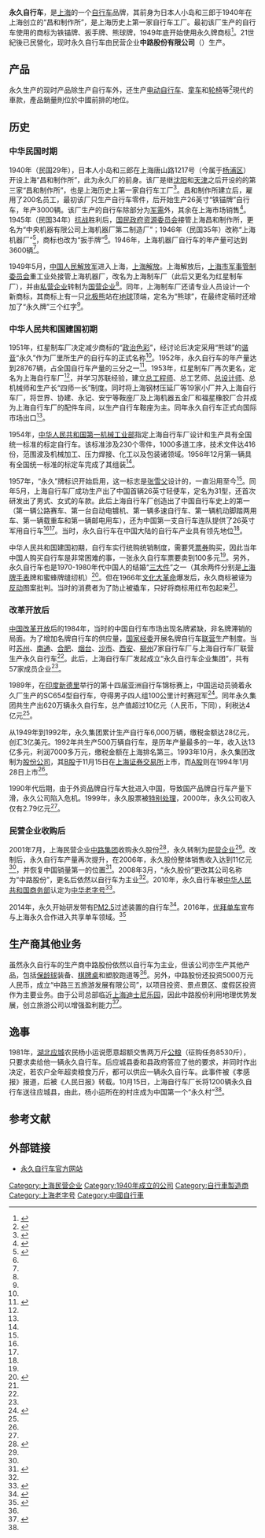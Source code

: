 {{Infobox company
| name                = 中路股份有限公司
| name_en             = ZHONGLU CO,.LTD.
| type                = [[民营企业|民营企业]]、[[上市公司|上市公司]]
| traded_as           = {{sse|600818|codeB=900915}}
| foundation          = 1940年（昌和制作所）
| location            = {{PRC}}[[上海市|上海市]][[浦东新区|浦东新区]][[花木街道|花木街道]]花木路832号
| chairman            = 陈荣
| president           = 朱佳瑜
| industry            = 自行车
| products            = 自行车等产品
| homepage            = [http://www.cnforever.com/ 永久自行车官方网站]
| zip_code            = 201300
}}

'''永久自行车'''，是[[上海|上海]]的一个[[自行车|自行车]]品牌，其前身为日本人小岛和三郎于1940年在上海创立的“昌和制作所”，是上海历史上第一家自行车工厂。最初该厂生产的自行车使用的商标为铁锚牌、扳手牌、熊球牌，1949年底开始使用永久牌商标<ref name="东方网">{{cite news |title=永久自行车曾一票难求、连年亏损 如今再现生机 |url=http://sh.eastday.com/m/20130523/u1a7410461.html |publisher=东方网 |date=2013年5月23日 |accessdate=2015年3月27日 |archive-date=2016年3月4日 |archive-url=https://web.archive.org/web/20160304205230/http://sh.eastday.com/m/20130523/u1a7410461.html |dead-url=no }}</ref>。21世紀後已民營化，现时永久自行车由民营企业'''中路股份有限公司'''（{{sse|600818|name=中路股份|codeB=900915|nameB=中路B股}}）生产。

== 产品 ==
永久生产的现时产品除生产自行车外，还生产[[电动自行车|电动自行车]]、[[童车|童车]]和[[轮椅|轮椅]]等<ref name="公司概览">{{cite news|title=公司概览|url=http://www.cnforever.com/about.asp|publisher=永久自行车官方网站|date=|accessdate=2015年3月27日|deadurl=yes|archiveurl=https://web.archive.org/web/20150402123109/http://www.cnforever.com/about.asp|archivedate=2015年4月2日}}</ref>現代的車款，產品銷量則位於中國前排的地位。

==历史==
===中华民国时期===
1940年（民国29年），日本人小岛和三郎在上海唐山路1217号（今属于[[杨浦区|杨浦区]]）开设上海“昌和制作所”，此为永久厂的前身。该厂是继[[沈阳|沈阳]]和[[天津|天津]]之后开设的的第三家“昌和制作所”，也是上海历史上第一家自行车工厂<ref name="新浪">{{cite news|title=永久：关于自行车的记忆|url=http://finance.sina.com.cn/leadership/mroll/20120515/183012070530.shtml|publisher=新浪|date=2012年5月15日|accessdate=2015年3月27日|archive-date=2016年1月30日|archive-url=https://web.archive.org/web/20160130165437/http://finance.sina.com.cn/leadership/mroll/20120515/183012070530.shtml|dead-url=no}}</ref>。昌和制作所建立后，雇用了200名员工，最初该厂只生产自行车零件，后开始生产26英寸“铁锚牌”自行车，年产3000辆。该厂生产的自行车除部分为[[军需|军需]]外，其余在上海市场销售<ref name="沿革">{{Cite web |url=http://shtong.gov.cn/node2/node2245/node68930/node68935/node68958/node68968/userobject1ai66685.html |title=《上海轻工业志》 >> 第一编行业 >> 第六章自行车：第一节 行业沿革 |accessdate=2015-03-29 |archive-date=2016-04-27 |archive-url=https://web.archive.org/web/20160427184309/http://www.shtong.gov.cn/node2/node2245/node68930/node68935/node68958/node68968/userobject1ai66685.html |dead-url=no }}</ref>。1945年（民国34年）[[抗战|抗战]]胜利后，[[国民政府|国民政府]][[资源委员会|资源委员会]]接管上海昌和制作所，更名为“中央机器有限公司上海机器厂第二制造厂”；1946年（民国35年）改称“上海机器厂”<ref name="简介">{{Cite web |url=http://shtong.gov.cn/node2/node2245/node68930/node68935/node68958/node68968/userobject1ai66689.html |title=《上海轻工业志》 >> 第一编行业 >> 第六章自行车：第五节 企业选介 |accessdate=2015-03-29 |archive-date=2015-04-02 |archive-url=https://web.archive.org/web/20150402093441/http://shtong.gov.cn/node2/node2245/node68930/node68935/node68958/node68968/userobject1ai66689.html |dead-url=no }}</ref>，商标也改为“扳手牌”<ref name="新浪"/>。1946年，上海机器厂自行车的年产量可达到3600辆<ref name="沿革"/>。

1949年5月，[[中国人民解放军|中国人民解放军]]进入上海，[[上海解放|上海解放]]。上海解放后，[[上海市军事管制委员会|上海市军事管制委员会]]重工业处接管上海机器厂，改名为上海制车厂（此后又更名为红星制车厂），并由[[私营企业|私营企业]]转制为[[国营企业|国营企业]]<ref name="沿革"/>。同年，上海制车厂还请专业人员设计一个新商标，其商标上有一只[[北极熊|北极熊]]站在[[地球|地球]]顶端，定名为“熊球”，在最终定稿时还增加了“永久牌”三个红字<ref name="新浪"/>。

===中华人民共和国建国初期===
1951年，红星制车厂决定减少商标的“[[政治色彩|政治色彩]]”，经讨论后决定采用“熊球”的[[谐音|谐音]]“永久”作为厂里所生产的自行车的正式名称<ref name="新浪"/>。1952年，永久自行车的年产量达到28767辆，占全国自行车产量的三分之一<ref>{{cite news|title=永久历史|url=http://www.cnforever.com/history.asp?id=3|publisher=永久自行车官方网站|date=|accessdate=2015年3月27日|deadurl=yes|archiveurl=https://web.archive.org/web/20150402141219/http://www.cnforever.com/history.asp?id=3|archivedate=2015年4月2日}}</ref>。1953年，红星制车厂再次更名，定名为上海自行车厂<ref name="简介"/>，并学习苏联经验，建立[[总工程师|总工程师]]、总工艺师、[[总设计师|总设计师]]、总机械师和生产长“四师一长”制度。同时将上海钢材压延厂等19家小厂并入上海自行车厂，将世界、协建、永记、安宁等鞍座厂及上海机器五金厂和福星橡胶厂合并成为上海自行车厂的配件车间，以生产自行车鞍座为主。同年永久自行车正式向国际市场出口<ref name="沿革"/>。

1954年，[[中华人民共和国第一机械工业部|中华人民共和国第一机械工业部]]指定上海自行车厂设计和生产具有全国统一标准的标定自行车。该标准涉及230个零件，1000多道工序，技术文件达416份，范围波及机械加工、压力焊接、化工以及包装诸领域。1956年12月第一辆具有全国统一标准的标定车完成了其组装<ref name="新浪"/>。

1957年，“永久”牌标识开始启用，这一标志是[[张雪父|张雪父]]设计的，一直沿用至今<ref name="东方网"/>。同年5月，上海自行车厂成功生产出了中国首辆26英寸轻便车，定名为31型，还首次研发出了男式、女式的车款。此后上海自行车厂创造出了中国自行车史上的第一（第一辆公路赛车、第一台自动电镀机、第一辆多速自行车、第一辆机动脚踏两用车、第一辆载重车和第一辆邮电用车），还为中国第一支自行车连队提供了26英寸军用自行车<ref name="新浪"/><ref name="简介"/>。当时，永久自行车在中国大陆的自行车产业具有领先地位<ref name="新浪"/>。

中华人民共和国建国初期，自行车实行统购统销制度，需要凭[[票券|票券]]购买，因此当年中国人购买自行车是非常困难的事，一张永久自行车票要卖到100多元<ref name="东方网"/>。另外，永久自行车也是1970-1980年代中国人的结婚“[[三大件|三大件]]”之一（其余两件分别是[[上海牌手表|上海牌手表]]牌和蜜蜂牌缝纫机）<ref>{{cite web|url=http://news.qq.com/a/20150309/071635.htm|title=【图话】中国制造中国潮|publisher=腾讯|date=2015年3月8日|accessdate=2015年3月9日|archive-date=2016年4月27日|archive-url=https://web.archive.org/web/20160427155715/http://news.qq.com/a/20150309/071635.htm|dead-url=no}}</ref>。但在1966年[[文化大革命|文化大革命]]爆发后，永久商标被诬为[[反动|反动]]图案批判。当时的消费者为了防止被撬车，只好将商标用红布包起来<ref name="沿革"/>。

===改革开放后===
[[中国改革开放|中国改革开放]]后的1984年，当时的中国自行车市场出现名牌紧缺，非名牌滞销的局面。为了增加名牌自行车的供应量，[[国家经委|国家经委]]开展名牌自行车[[联营|联营]]生产制度。当时[[苏州|苏州]]、[[南通|南通]]、[[合肥|合肥]]、[[烟台|烟台]]、[[沙市|沙市]]、[[西安|西安]]、[[柳州|柳州]]7家自行车厂与上海自行车厂联营生产永久自行车<ref name="沿革"/>。此后，上海自行车厂发起成立“永久自行车企业集团”，共有57家成员企业<ref name="沿革"/>。

1989年，在[[印度|印度]][[新德里|新德里]]举行的第十四届亚洲自行车锦标赛上，中国运动员骑着永久厂生产的SC654型自行车，夺得男子四人组100公里计时赛冠军<ref>{{cite news|title=永久历史|url=http://www.cnforever.com/history.asp?id=16|publisher=永久自行车官方网站|date=|accessdate=2015年3月27日|deadurl=yes|archiveurl=https://web.archive.org/web/20150402112541/http://www.cnforever.com/history.asp?id=16|archivedate=2015年4月2日}}</ref>。同年永久集团共生产出620万辆永久自行车，总产值超过10亿元（人民币，下同），利税达4亿元<ref name="沿革"/>。

从1949年到1992年，永久集团累计生产自行车6,000万辆，缴税金额达28亿元，创汇3亿美元。1992年共生产500万辆自行车，是历年产量最多的一年，收入达13亿多元，利润7000多万元，缴税金额在上海排名第三。1993年10月，永久集团改制为[[股份公司|股份公司]]，其[[B股|B股]]于11月15日在[[上海证券交易所|上海证券交易所]]上市，而[[A股|A股]]则在1994年1月28日上市<ref name="新浪"/>。

1990年代后期，由于外资品牌自行车大批进入中国，导致国产品牌自行车产量下滑，永久公司陷入危机。1999年，永久股票被[[特别处理|特别处理]]，2000年，永久公司收入仅有2.79亿元<ref name="新浪"/>。

===民营企业收购后===
2001年7月，上海民营企业[[中路集团|中路集团]]收购永久股份<ref>{{cite news |title=中路股份实控人增资 上海悦目浮盈超14亿_财经_中国网 |url=http://finance.china.com.cn/stock/ssgs/20180125/4522278.shtml |accessdate=2021-11-02 |work=中国网 |archive-date=2021-11-05 |archive-url=https://web.archive.org/web/20211105050027/http://finance.china.com.cn/stock/ssgs/20180125/4522278.shtml }}</ref>，永久转制为[[民营企业|民营企业]]<ref name="东方网"/>。改制后，永久自行车产量再次提升，在2006年，永久股份整体销售收入达到11亿元<ref name="新浪"/>，并恢复中国销量第一的位置<ref>{{cite news|title=凤凰飞鸽等自行车不达标 国产车落后洋品牌10年|url=http://sh.sina.com.cn/news/to/2014-12-15/detail-iavxeafr7309391.shtml|publisher=新浪上海|date=2014年12月15日|accessdate=2015年3月27日|archive-date=2015年4月2日|archive-url=https://web.archive.org/web/20150402163309/http://sh.sina.com.cn/news/to/2014-12-15/detail-iavxeafr7309391.shtml|dead-url=no}}</ref>。2008年3月，“永久股份”更改其公司名称为“中路股份”，更名后依然以自行车为主业<ref name="新浪"/>。2010年，永久自行车被[[中华人民共和国商务部|中华人民共和国商务部]]认定为[[中华老字号|中华老字号]]<ref>{{cite news|title=永久-中华老字号|url=http://www.cnforever.com/pro1list.asp?id=141|publisher=永久自行车官方网站|date=|accessdate=2015年3月27日|deadurl=yes|archiveurl=https://web.archive.org/web/20150923205023/http://www.cnforever.com/pro1list.asp?id=141|archivedate=2015年9月23日}}</ref>。

2014年，永久开始研发带有[[PM2.5|PM2.5]]过滤装置的自行车<ref>{{cite news|title=永久自行车27岁董事长：骑自行车自造新鲜空气|url=http://news.sohu.com/20140117/n393665854.shtml|publisher=新闻晨报|date=2014年1月17日|accessdate=2015年3月27日|archive-date=2015年4月2日|archive-url=https://web.archive.org/web/20150402172221/http://news.sohu.com/20140117/n393665854.shtml|dead-url=no}}</ref>。2016年，[[优拜单车|优拜单车]]宣布与上海永久合作进入共享单车领域。<ref>{{cite news |title=76岁上海“永久”将入局共享单车 官方：市场需规范 |url=https://society.huanqiu.com/article/9CaKrnJZjHS |accessdate=2021-11-02 |work=环球网 |archive-date=2021-11-05 |archive-url=https://web.archive.org/web/20211105042058/https://society.huanqiu.com/article/9CaKrnJZjHS }}</ref>

==生产商其他业务==
虽然永久自行车的生产商中路股份依然以自行车为主业，但该公司亦生产其他产品，包括[[保龄球|保龄球]]装备、[[棋牌桌|棋牌桌]]和塑胶跑道等<ref name="公司概览"/>。另外，中路股份还投资5000万元人民币，成立“中路三五旅游发展有限公司”，以项目投资、景点景区、度假区投资作为主要业务。由于公司总部临近[[上海迪士尼乐园|上海迪士尼乐园]]，因此中路股份利用地理优势发展，创立旅游公司以增强盈利能力<ref>{{cite news|title=上海迪士尼否认单日门票500元 称票价尚在研究|url=http://finance.people.com.cn/n/2015/0228/c1004-26608989.html|publisher=北京青年报|date=2015年2月28日|accessdate=2015年3月27日|archive-date=2016年3月4日|archive-url=https://web.archive.org/web/20160304073535/http://finance.people.com.cn/n/2015/0228/c1004-26608989.html|dead-url=no}}</ref>。

==逸事==
1981年，[[湖北|湖北]][[应城县|应城]]农民杨小运说愿意超额交售两万斤[[公粮|公粮]]（征购任务8530斤），只要求卖给他一辆永久自行车。后应城县委和县政府答应了他的要求，并同时作出决定，若农户全年超卖粮食万斤，都可以供应一辆永久自行车。此事件被《孝感报》报道，后被《人民日报》转载。10月15日，上海自行车厂长将1200辆永久自行车送往应城县，由此，杨小运所在的村庄成为中国第一个“永久村”<ref name="新浪"/>。

== 参考文献 ==
{{Reflist|2}}

==外部链接==
*[http://www.cnforever.com/ 永久自行车官方网站]{{Wayback|url=http://www.cnforever.com/ |date=20201124032731 }}

{{中国自行车运动}}
{{DEFAULTSORT:Y}}

[[Category:上海民营企业|Category:上海民营企业]]
[[Category:1940年成立的公司|Category:1940年成立的公司]]
[[Category:自行車製造商|Category:自行車製造商]]
[[Category:上海老字号|Category:上海老字号]]
[[Category:中國自行車|Category:中國自行車]]